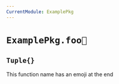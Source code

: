 ```yaml
---
CurrentModule: ExamplePkg
---
```


# `` ExamplePkg.foo🧇 ``
##   `````` Tuple{} ``````{shortcodes=false}  {#tuple---3937a4f1811c9dc1}
:::{.callout-note appearance="minimal"}
This function name has an emoji at the end

:::

